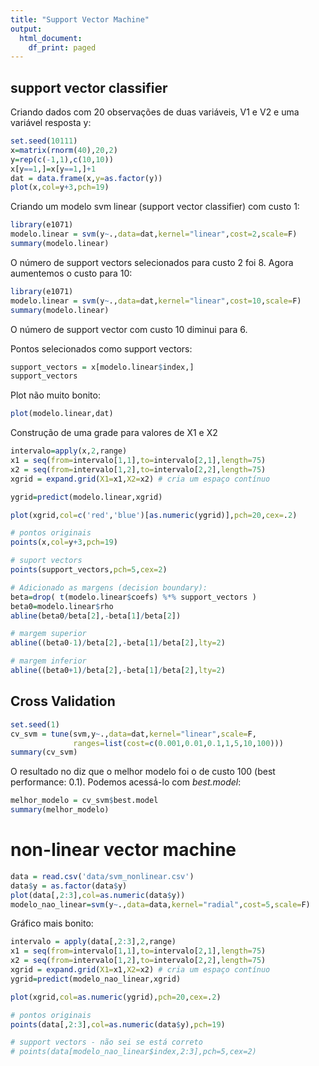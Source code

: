 ```yaml
---
title: "Support Vector Machine"
output:
  html_document:
    df_print: paged
---
```

## support vector classifier

Criando dados com 20 observações de duas variáveis, V1 e V2 e uma variável resposta y:
```r
set.seed(10111)
x=matrix(rnorm(40),20,2)
y=rep(c(-1,1),c(10,10))
x[y==1,]=x[y==1,]+1
dat = data.frame(x,y=as.factor(y))
plot(x,col=y+3,pch=19)
```

Criando um modelo svm linear (support vector classifier) com custo 1:
```r
library(e1071)
modelo.linear = svm(y~.,data=dat,kernel="linear",cost=2,scale=F)
summary(modelo.linear)
```
O número de support vectors selecionados para custo 2 foi 8. Agora aumentemos o custo para 10:

```r
library(e1071)
modelo.linear = svm(y~.,data=dat,kernel="linear",cost=10,scale=F)
summary(modelo.linear)
```
O número de support vector com custo 10 diminui para 6.

Pontos selecionados como support vectors:
```r
support_vectors = x[modelo.linear$index,]
support_vectors
```

Plot não muito bonito:
```r
plot(modelo.linear,dat)
```

Construção de uma grade para valores de X1 e X2 

```r
intervalo=apply(x,2,range)
x1 = seq(from=intervalo[1,1],to=intervalo[2,1],length=75)
x2 = seq(from=intervalo[1,2],to=intervalo[2,2],length=75)
xgrid = expand.grid(X1=x1,X2=x2) # cria um espaço contínuo

ygrid=predict(modelo.linear,xgrid)

plot(xgrid,col=c('red','blue')[as.numeric(ygrid)],pch=20,cex=.2)

# pontos originais
points(x,col=y+3,pch=19)

# suport vectors
points(support_vectors,pch=5,cex=2)

# Adicionado as margens (decision boundary):
beta=drop( t(modelo.linear$coefs) %*% support_vectors )
beta0=modelo.linear$rho
abline(beta0/beta[2],-beta[1]/beta[2])

# margem superior
abline((beta0-1)/beta[2],-beta[1]/beta[2],lty=2)

# margem inferior
abline((beta0+1)/beta[2],-beta[1]/beta[2],lty=2)
```

## Cross Validation

```r
set.seed(1)
cv_svm = tune(svm,y~.,data=dat,kernel="linear",scale=F,
              ranges=list(cost=c(0.001,0.01,0.1,1,5,10,100)))
summary(cv_svm)
```
O resultado no diz que o melhor modelo foi o de custo 100 (best performance: 0.1). Podemos acessá-lo com *best.model*:

```r
melhor_modelo = cv_svm$best.model
summary(melhor_modelo)
```

# non-linear vector machine

```r
data = read.csv('data/svm_nonlinear.csv')
data$y = as.factor(data$y)
plot(data[,2:3],col=as.numeric(data$y))
modelo_nao_linear=svm(y~.,data=data,kernel="radial",cost=5,scale=F)
```

Gráfico mais bonito:

```r
intervalo = apply(data[,2:3],2,range)
x1 = seq(from=intervalo[1,1],to=intervalo[2,1],length=75)
x2 = seq(from=intervalo[1,2],to=intervalo[2,2],length=75)
xgrid = expand.grid(X1=x1,X2=x2) # cria um espaço contínuo
ygrid=predict(modelo_nao_linear,xgrid)

plot(xgrid,col=as.numeric(ygrid),pch=20,cex=.2)

# pontos originais
points(data[,2:3],col=as.numeric(data$y),pch=19)

# support vectors - não sei se está correto
# points(data[modelo_nao_linear$index,2:3],pch=5,cex=2)
```
